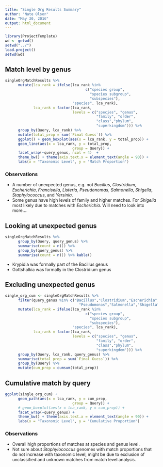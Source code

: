 ```yaml
---
title: "Single Org Results Summary"
author: "Nate Olson"
date: "May 30, 2016"
output: html_document
---
```

```r
library(ProjectTemplate)
wd <- getwd()
setwd("../")
load.project()
setwd(wd)
```

## Match level by genus
```r
singleOrgMatchResults %>%
      mutate(lca_rank = ifelse(lca_rank %in% 
                                     c("species group", 
                                       "species subgroup", 
                                       "subspecies"), 
                               "species", lca_rank),
             lca_rank = factor(lca_rank, 
                               levels = c("species", "genus", 
                                          "family", "order", 
                                          "class","phylum",
                                          "superkingdom"))) %>% 
      group_by(Query, lca_rank) %>% 
      mutate(total_prop = sum(`Final Guess`)) %>% 
      ggplot() + geom_boxplot(aes(x = lca_rank, y = total_prop)) +
      geom_line(aes(x = lca_rank, y = total_prop, 
                               group = Query)) +
      facet_wrap(~query_genus, ncol = 4)  + 
      theme_bw() + theme(axis.text.x = element_text(angle = 90)) +
      labs(x = "Taxonomic Level", y = "Match Proportion")
```

### Observations  
* A number of unexpected genus, e.g. not _Bacillus_, _Clostridium_, _Escherichia_, _Francisella_, _Listeria_, _Pseudonomas_, _Salmonella_, _Shigella_, _Staphylococcus_, and _Yersinia_.  
* Some genus have high levels of family and higher matches. For _Shigella_ most likely due to matches with _Escherichia_. Will need to look into more....



## Looking at unexpected genus
```r
singleOrgMatchResults %>% 
      group_by(Query, query_genus) %>% 
      summarise(count = n()) %>% 
      group_by(query_genus) %>% 
      summarise(count = n()) %>% kable()
```

* Krypidia was formally part of the Bacillus genus  
* Gottshalkia was formally in the Clostridium genus  

## Excluding unexpected genus
```r
single_org_cum <- singleOrgMatchResults %>%
      filter(query_genus %in% c("Bacillus","Clostridium","Escherichia","Francisela","Listeria",
                                  "Pseudomonas","Salmonella","Shigella","Staphylococcus","Yersinia")) %>% 
      mutate(lca_rank = ifelse(lca_rank %in% 
                                     c("species group", 
                                       "species subgroup", 
                                       "subspecies"), 
                               "species", lca_rank),
             lca_rank = factor(lca_rank, 
                               levels = c("species", "genus", 
                                          "family", "order", 
                                          "class","phylum",
                                          "superkingdom"))) %>% 
      group_by(Query, lca_rank, query_genus) %>% 
      summarise(total_prop = sum(`Final Guess`)) %>% 
      group_by(Query) %>% 
      mutate(cum_prop = cumsum(total_prop))
```

## Cumulative match by query
```r
ggplot(single_org_cum) + 
      geom_path(aes(x = lca_rank, y = cum_prop, 
                               group = Query)) +
      # geom_boxplot(aes(x = lca_rank, y = cum_prop)) +
      facet_wrap(~query_genus) + 
      theme_bw() + theme(axis.text.x = element_text(angle = 90)) +
      labs(x = "Taxonomic Level", y = "Cumulative Proportion")
```

### Observations  
* Overall high proportions of matches at species and genus level.  
* Not sure about _Staphylococcus_ genomes with match proportions that do not increase with taxonomic level, might be due to exclusion of unclassified and unknown matches from match level analysis.  